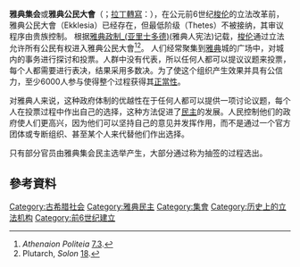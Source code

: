 '''雅典集会'''或'''雅典公民大會'''（{{lang-el|'''Εκκλησία του Δήμου'''}}；[[ISO_843|拉丁轉寫]]：{{lang|el|'''Ekklīsía tou Dī́mou'''}}），在公元前6世纪[[梭伦|梭伦]]的立法改革前， 雅典公民大會（Ekklesia）已经存在，但最低阶级（Thetes）不被接纳，其审议程序由贵族控制。 根据[[雅典政制_(亚里士多德)|雅典政制_(亚里士多德)]](雅典人宪法)记载，[[梭伦|梭伦]]通过立法允许所有公民有权进入雅典公民大會<ref name="ReferenceB">''Athenaion Politeia'' [[s:Athenian_Constitution#7|7.3]].</ref><ref name="ReferenceC">Plutarch, ''Solon'' [[s:Lives_(Dryden_translation)/Solon#18|18]].</ref>。 人们经常聚集到[[雅典|雅典]]城的广场中，对城内的事务进行探讨和投票。人群中没有代表，所以任何人都可以提议议题来投票，每个人都需要进行表决，结果采用多数决。为了使这个组织产生效果并具有公信力，至少6000人参与使得整个过程获得其[[正當性|正當性]]。

对雅典人来说，这种政府体制的优越性在于任何人都可以提供一项讨论议题，每个人在投票过程中作出自己的选择，这种方法促进了[[民主|民主]]的发展。人民控制他们的政府使人们更高兴，因为他们可以坚持自己的意见并发挥作用，而不是通过一个官方团体或专断组织、甚至某个人来代替他们作出选择。

只有部分官员由雅典集会民主选举产生，大部分通过称为抽签的过程选出。

==參考資料== 
{{Reflist|2}}

{{古希臘}}

{{gov-stub}}
{{greece-stub}}

[[Category:古希腊社会|Category:古希腊社会]]
[[Category:雅典民主|Category:雅典民主]]
[[Category:集會|Category:集會]]
[[Category:历史上的立法机构|Category:历史上的立法机构]]
[[Category:前6世纪建立|Category:前6世纪建立]]